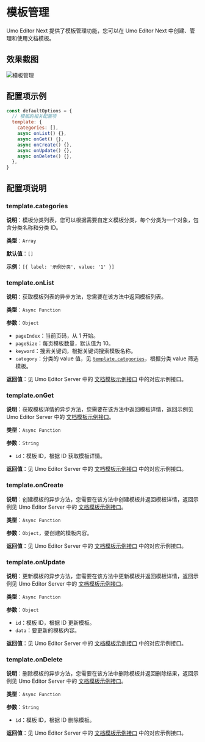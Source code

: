 # 模板管理

Umo Editor Next 提供了模板管理功能，您可以在 Umo Editor Next 中创建、管理和使用文档模板。

## 效果截图

![模板管理](https://s2.umodoc.com/demos/template-cn.png)

## 配置项示例

```js
const defaultOptions = {
  // 模板的相关配置项
  template: {
    categories: [],
    async onList() {},
    async onGet() {},
    async onCreate() {},
    async onUpdate() {},
    async onDelete() {},
  },
}
```

## 配置项说明

### template.categories

**说明**：模板分类列表，您可以根据需要自定义模板分类，每个分类为一个对象，包含分类名称和分类 ID。

**类型**：`Array`

**默认值**：`[]`

**示例**：`[{ label: '示例分类', value: '1' }]`

### template.onList

**说明**：获取模板列表的异步方法，您需要在该方法中返回模板列表。

**类型**：`Async Function`

**参数**：`Object`

- `pageIndex`：当前页码，从 1 开始。
- `pageSize`：每页模板数量，默认值为 10。
- `keyword`：搜索关键词，根据关键词搜索模板名称。
- `category`：分类的 value 值，见 [`template.categories`](#templatecategories)，根据分类 value 筛选模板。

**返回值**：见 Umo Editor Server 中的 [文档模板示例接口](../server/api#文档模板示例接口) 中的对应示例接口。

### template.onGet

**说明**：获取模板详情的异步方法，您需要在该方法中返回模板详情，返回示例见 Umo Editor Server 中的 [文档模板示例接口](../server/api#文档模板示例接口)。

**类型**：`Async Function`

**参数**：`String`

- `id`：模板 ID，根据 ID 获取模板详情。

**返回值**：见 Umo Editor Server 中的 [文档模板示例接口](../server/api#文档模板示例接口) 中的对应示例接口。

### template.onCreate

**说明**：创建模板的异步方法，您需要在该方法中创建模板并返回模板详情，返回示例见 Umo Editor Server 中的 [文档模板示例接口](../server/api#文档模板示例接口)。

**类型**：`Async Function`

**参数**：`Object`，要创建的模板内容。

**返回值**：见 Umo Editor Server 中的 [文档模板示例接口](../server/api#文档模板示例接口) 中的对应示例接口。

### template.onUpdate

**说明**：更新模板的异步方法，您需要在该方法中更新模板并返回模板详情，返回示例见 Umo Editor Server 中的 [文档模板示例接口](../server/api#文档模板示例接口)。

**类型**：`Async Function`

**参数**：`Object`

- `id`：模板 ID，根据 ID 更新模板。
- `data`：要更新的模板内容。

**返回值**：见 Umo Editor Server 中的 [文档模板示例接口](../server/api#文档模板示例接口) 中的对应示例接口。

### template.onDelete

**说明**：删除模板的异步方法，您需要在该方法中删除模板并返回删除结果，返回示例见 Umo Editor Server 中的 [文档模板示例接口](../server/api#文档模板示例接口)。

**类型**：`Async Function`

**参数**：`String`

- `id`：模板 ID，根据 ID 删除模板。

**返回值**：见 Umo Editor Server 中的 [文档模板示例接口](../server/api#文档模板示例接口) 中的对应示例接口。
